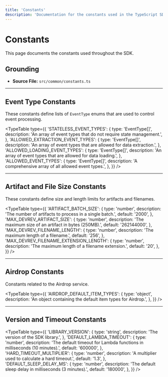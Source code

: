```yaml
---
title: 'Constants'
description: 'Documentation for the constants used in the TypeScript SDK.'
---
```



# Constants

This page documents the constants used throughout the SDK.

## Grounding

- **Source File:** `src/common/constants.ts`

---

## Event Type Constants

These constants define lists of `EventType` enums that are used to control event processing.

<TypeTable
  type={{
    'STATELESS_EVENT_TYPES': {
      type: 'EventType[]',
      description: 'An array of event types that do not require state management.',
    },
    'ALLOWED_EXTRACTION_EVENT_TYPES': {
      type: 'EventType[]',
      description: 'An array of event types that are allowed for data extraction.',
    },
    'ALLOWED_LOADING_EVENT_TYPES': {
      type: 'EventType[]',
      description: 'An array of event types that are allowed for data loading.',
    },
    'ALLOWED_EVENT_TYPES': {
      type: 'EventType[]',
      description: 'A comprehensive array of all allowed event types.',
    },
  }}
/>

---

## Artifact and File Size Constants

These constants define size and length limits for artifacts and filenames.

<TypeTable
  type={{
    'ARTIFACT_BATCH_SIZE': {
      type: 'number',
      description: 'The number of artifacts to process in a single batch.',
      default: '2000',
    },
    'MAX_DEVREV_ARTIFACT_SIZE': {
      type: 'number',
      description: 'The maximum size of an artifact in bytes (250MB).',
      default: '262144000',
    },
    'MAX_DEVREV_FILENAME_LENGTH': {
      type: 'number',
      description: 'The maximum length of a filename.',
      default: '256',
    },
    'MAX_DEVREV_FILENAME_EXTENSION_LENGTH': {
      type: 'number',
      description: 'The maximum length of a filename extension.',
      default: '20',
    },
  }}
/>

---

## Airdrop Constants

Constants related to the Airdrop service.

<TypeTable
  type={{
    'AIRDROP_DEFAULT_ITEM_TYPES': {
      type: 'object',
      description: 'An object containing the default item types for Airdrop.',
    },
  }}
/>

---

## Version and Timeout Constants

<TypeTable
  type={{
    'LIBRARY_VERSION': {
      type: 'string',
      description: 'The version of the SDK library.',
    },
    'DEFAULT_LAMBDA_TIMEOUT': {
      type: 'number',
      description: 'The default timeout for Lambda functions in milliseconds (10 minutes).',
      default: '600000',
    },
    'HARD_TIMEOUT_MULTIPLIER': {
      type: 'number',
      description: 'A multiplier used to calculate a hard timeout.',
      default: '1.3',
    },
    'DEFAULT_SLEEP_DELAY_MS': {
      type: 'number',
      description: 'The default sleep delay in milliseconds (3 minutes).',
      default: '180000',
    },
  }}
/>
